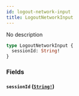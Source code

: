 ```yaml
---
id: logout-network-input
title: LogoutNetworkInput
---
```


No description

```graphql
type LogoutNetworkInput {
  sessionId: String!
}
```

### Fields

#### `sessionId` ([`String!`](/graphql/scalars/string))
